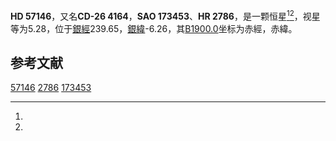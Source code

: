 {{Starbox begin
| name = HD 57146
}}
{{Starbox observe
| epoch = [[J2000.0|J2000.0]]
| constell = {{星座名待查}}<ref name=SIMBAD>{{cite web
 | url=http://simbad.u-strasbg.fr/simbad/sim-id?Ident=HR+2786
 | title =Pulsating variable Star
 | publisher=Centre de Données astronomiques de Strasbourg
 | work=SIMBAD
 | accessdate=2012-07-13}}</ref><ref name=DATA>{{cite web
 | url=http://vizier.u-strasbg.fr/viz-bin/VizieR-5?-out.add=.&-source=5050&-corr=PK=HR&-out.max=9999&HR=2786
 | title=VizieR Detailed Page
 | accessdate=2012-07-13
 | archive-date=2016-03-04
 | archive-url=https://web.archive.org/web/20160304201917/http://vizier.u-strasbg.fr/viz-bin/VizieR-5?-out.add=.&-source=5050&-corr=PK=HR&-out.max=9999&HR=2786
 | dead-url=no
 }}</ref>
| 星官 = 
| ra = {{RA|7|18|51.2}}<ref name=SIMBAD /><ref name=DATA />
| dec = {{DEC|-26|35|9}}<ref name=SIMBAD /><ref name=DATA />
| appmag_v = 5.28<ref name=SIMBAD /><ref name=DATA />
}}
{{Starbox character
| class = G2Ib<ref name=SIMBAD /><ref name=DATA />
| b-v = 0.96<ref name=SIMBAD /><ref name=DATA />
| u-b = 0.65<ref name=SIMBAD /><ref name=DATA />
| r-i = <ref name=SIMBAD /><ref name=DATA />
| variable = 
}}
{{Starbox astrometry
| radial_v = 0.65
| prop_mo_ra = 32
| parallax = 0.017
| p_error = 
}}
{{Starbox catalog
| names =CD-26 4164，[[SAO星表|SAO]] 173453，[[HD星表|HD]] 57146，[[HR星表|HR]] 2786}}
{{Starbox reference |Simbad=HR+2786}}
{{Starbox end}}

'''HD 57146'''，又名'''CD-26 4164'''，'''SAO 173453'''、'''HR 2786'''，是一颗恒星<ref name=SIMBAD /><ref name=DATA />，视星等为5.28，位于[[銀道座標系|銀經]]239.65，[[銀道座標系|銀緯]]-6.26，其[[B1900.0|B1900.0]]坐标为赤經{{RA|7|14|46.9}}，赤緯{{DEC|-26|-6.26|11}}。

== 参考文献 ==
{{reflist}}

{{star-stub}}

[[Category:HD和HDE天體|57146]]
[[Category:HR天體|2786]]
[[Category:SAO天體|173453]]